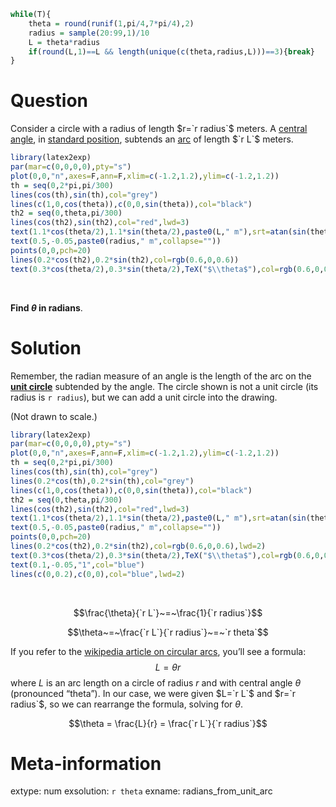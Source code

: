 ```r

while(T){
    theta = round(runif(1,pi/4,7*pi/4),2)
    radius = sample(20:99,1)/10
    L = theta*radius
    if(round(L,1)==L && length(unique(c(theta,radius,L)))==3){break}
}

```

Question
========

Consider a circle with a radius of length $r=`r radius`$ meters. A [central angle](https://en.wikipedia.org/wiki/Central_angle), in [standard position](https://libraryguides.centennialcollege.ca/c.php?g=716824&p=5112868), subtends an [arc](https://en.wikipedia.org/wiki/Circular_arc) of length $`r L`$ meters.

```r
library(latex2exp)
par(mar=c(0,0,0,0),pty="s")
plot(0,0,"n",axes=F,ann=F,xlim=c(-1.2,1.2),ylim=c(-1.2,1.2))
th = seq(0,2*pi,pi/300)
lines(cos(th),sin(th),col="grey")
lines(c(1,0,cos(theta)),c(0,0,sin(theta)),col="black")
th2 = seq(0,theta,pi/300)
lines(cos(th2),sin(th2),col="red",lwd=3)
text(1.1*cos(theta/2),1.1*sin(theta/2),paste0(L," m"),srt=atan(sin(theta/2+pi/2)/cos(theta/2+pi/2))/pi*180,col="red")
text(0.5,-0.05,paste0(radius," m",collapse=""))
points(0,0,pch=20)
lines(0.2*cos(th2),0.2*sin(th2),col=rgb(0.6,0,0.6))
text(0.3*cos(theta/2),0.3*sin(theta/2),TeX("$\\theta$"),col=rgb(0.6,0,0.6))

```
\


**Find $\theta$ in radians**.


Solution
========

Remember, the radian measure of an angle is the length of the arc on the **[unit circle](https://en.wikipedia.org/wiki/Unit_circle)** subtended by the angle. The circle shown is not a unit circle (its radius is `r radius`), but we can add a unit circle into the drawing.

(Not drawn to scale.)

```r
library(latex2exp)
par(mar=c(0,0,0,0),pty="s")
plot(0,0,"n",axes=F,ann=F,xlim=c(-1.2,1.2),ylim=c(-1.2,1.2))
th = seq(0,2*pi,pi/300)
lines(cos(th),sin(th),col="grey")
lines(0.2*cos(th),0.2*sin(th),col="grey")
lines(c(1,0,cos(theta)),c(0,0,sin(theta)),col="black")
th2 = seq(0,theta,pi/300)
lines(cos(th2),sin(th2),col="red",lwd=3)
text(1.1*cos(theta/2),1.1*sin(theta/2),paste0(L," m"),srt=atan(sin(theta/2+pi/2)/cos(theta/2+pi/2))/pi*180,col="red")
text(0.5,-0.05,paste0(radius," m",collapse=""))
points(0,0,pch=20)
lines(0.2*cos(th2),0.2*sin(th2),col=rgb(0.6,0,0.6),lwd=2)
text(0.3*cos(theta/2),0.3*sin(theta/2),TeX("$\\theta$"),col=rgb(0.6,0,0.6))
text(0.1,-0.05,"1",col="blue")
lines(c(0,0.2),c(0,0),col="blue",lwd=2)
```
\

$$\frac{\theta}{`r L`}~=~\frac{1}{`r radius`}$$

$$\theta~=~\frac{`r L`}{`r radius`}~=~`r theta`$$

If you refer to the [wikipedia article on circular arcs](https://en.wikipedia.org/wiki/Circular_arc), you'll see a formula:
$$L=\theta r$$
where $L$ is an arc length on a circle of radius $r$ and with central angle $\theta$ (pronounced "theta"). In our case, we were given $L=`r L`$ and $r=`r radius`$, so we can rearrange the formula, solving for $\theta$.

$$\theta = \frac{L}{r} = \frac{`r L`}{`r radius`}$$



Meta-information
============
extype: num
exsolution: `r theta`
exname: radians_from_unit_arc